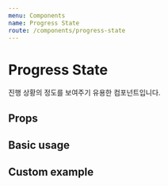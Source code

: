 ```yaml
---
menu: Components
name: Progress State
route: /components/progress-state
---
```



# Progress State

진행 상황의 정도를 보여주기 유용한 컴포넌트입니다.

## Props

<PropsTable of={ProgressState} />

## Basic usage

<Playground>
  <ProgressState values={ [
    {
      label: '1',
    },
    {
      label: '2',
      active: true,
    },
    {
      label: '3',
    },
  ] } />
</Playground>

## Custom example

<Playground>
  <ProgressState
    values={ [
      {
        label: '준비',
        active: true,
      },
      {
        label: '배송',
      },
      {
        label: '완료',
      },
    ] }
    color="gray"
    backgroundColor="pink"
    activeColor="yellow"
    activeBackgroundColor="red"
  />
</Playground>
